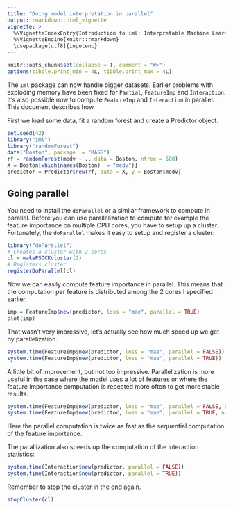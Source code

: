 ```yaml
---
title: "Doing model interpretation in parallel"
output: rmarkdown::html_vignette
vignette: >
  %\VignetteIndexEntry{Introduction to iml: Interpretable Machine Learning in R}
  %\VignetteEngine{knitr::rmarkdown}
  \usepackage[utf8]{inputenc}
---
```

  
```r
knitr::opts_chunk$set(collapse = T, comment = "#>")
options(tibble.print_min = 4L, tibble.print_max = 4L)
```


The `iml` package can now handle bigger datasets. 
Earlier problems with exploding memory have been fixed for `Partial`, `FeatureImp` and `Interaction`.
It's also possible now to compute `FeatureImp` and `Interaction` in parallel.
This document describes how.

First we load some data, fit a random forest and create a Predictor object.

```r
set.seed(42)
library("iml")
library("randomForest")
data("Boston", package  = "MASS")
rf = randomForest(medv ~ ., data = Boston, ntree = 500)
X = Boston[which(names(Boston) != "medv")]
predictor = Predictor$new(rf, data = X, y = Boston$medv)
```

## Going parallel

You need to install the `doParallel` or a similar framework to compute in parallel.
Before you can use parallelization to compute for example the feature importance on multiple CPU cores, you have to setup up a cluster. 
Fortunately, the `doParallel` makes it easy to setup and register a cluster:

```r
library("doParallel")
# Creates a cluster with 2 cores
cl = makePSOCKcluster(2)
# Registers cluster
registerDoParallel(cl)
```


Now we can easily compute feature importance in parallel. This means that the computation per feature is distributed among the 2 cores I specified earlier.

```r
imp = FeatureImp$new(predictor, loss = "mae", parallel = TRUE)
plot(imp)
```

That wasn't very impressive, let's actually see how much speed up we get by parallelization.

```r
system.time(FeatureImp$new(predictor, loss = "mae", parallel = FALSE))
system.time(FeatureImp$new(predictor, loss = "mae", parallel = TRUE))
```

A little bit of improvement, but not too impressive.
Parallelization is more useful in the case where the model uses a lot of features or where the feature importance computation is repeated more often to get more stable results.

```r
system.time(FeatureImp$new(predictor, loss = "mae", parallel = FALSE, n.repetitions = 20))
system.time(FeatureImp$new(predictor, loss = "mae", parallel = TRUE, n.repetitions = 20))
```

Here the parallel computation is twice as fast as the sequential computation of the feature importance.

The parallization also speeds up the computation of the interaction statistics:

```r
system.time(Interaction$new(predictor, parallel = FALSE))
system.time(Interaction$new(predictor, parallel = TRUE))
```



Remember to stop the cluster in the end again.

```r
stopCluster(cl)
```
